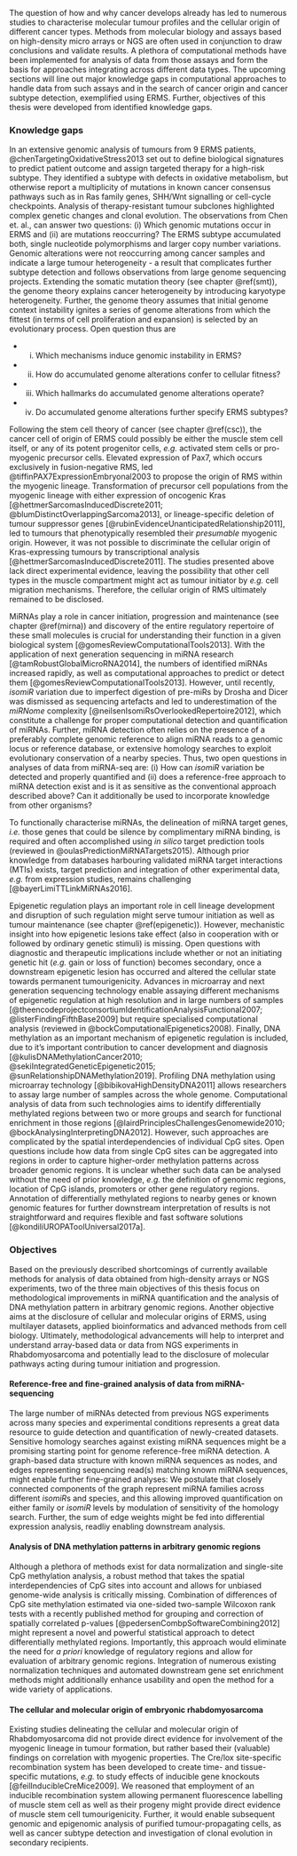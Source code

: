 The question of how and why cancer develops already has led to numerous studies to characterise molecular tumour profiles and the cellular origin of different cancer types. Methods from molecular biology and assays based on high-density micro arrays or NGS are often used in conjunction to draw conclusions and validate results. A plethora of computational methods have been implemented for analysis of data from those assays and form the basis for approaches integrating across different data types. The upcoming sections will line out major knowledge gaps in computational approaches to handle data from such assays and in the search of cancer origin and cancer subtype detection, exemplified using ERMS. Further, objectives of this thesis were developed from identified knowledge gaps.

### Knowledge gaps

In an extensive genomic analysis of tumours from 9 ERMS patients, @chenTargetingOxidativeStress2013 set out to define biological signatures to predict patient outcome and assign targeted therapy for a high-risk subtype. They identified a subtype with defects in oxidative metabolism, but otherwise report a multiplicity of mutations in known cancer consensus pathways such as in Ras family genes, SHH/Wnt signalling or cell-cycle checkpoints. Analysis of therapy-resistant tumour subclones highlighted complex genetic changes and clonal evolution. The observations from Chen et. al., can answer two questions: (i) Which genomic mutations occur in ERMS and (ii) are mutations reoccurring? The ERMS subtype accumulated both, single nucleotide polymorphisms and larger copy number variations. Genomic alterations were not reoccurring among cancer samples and indicate a large tumour heterogeneity - a result that complicates further subtype detection and follows observations from large genome sequencing projects. Extending the somatic mutation theory (see chapter \@ref(smt)), the genome theory explains cancer heterogeneity by introducing karyotype heterogeneity. Further, the genome theory assumes that initial genome context instability ignites a series of genome alterations from which the fittest (in terms of cell proliferation and expansion) is selected by an evolutionary process. Open question thus are 

- (i) Which mechanisms induce genomic instability in ERMS?
- (ii) How do accumulated genome alterations confer to cellular fitness?
- (iii) Which hallmarks do accumulated genome alterations operate?
- (iv) Do accumulated genome alterations further specify ERMS subtypes?

Following the stem cell theory of cancer (see chapter \@ref(csc)), the cancer cell of origin of ERMS could possibly be either the muscle stem cell itself, or any of its potent progenitor cells, *e.g.* activated stem cells or pro-myogenic precursor cells. Elevated expression of Pax7, which occurs exclusively in fusion-negative RMS, led @tiffinPAX7ExpressionEmbryonal2003 to propose the origin of RMS within the myogenic lineage. Transformation of precursor cell populations from the myogenic lineage with either expression of oncogenic Kras [@hettmerSarcomasInducedDiscrete2011; @blumDistinctOverlappingSarcoma2013], or lineage-specific deletion of tumour suppressor genes [@rubinEvidenceUnanticipatedRelationship2011], led to tumours that phenotypically resembled their *presumable* myogenic origin. However, it was not possible to discriminate the cellular origin of Kras-expressing tumours by transcriptional analysis [@hettmerSarcomasInducedDiscrete2011]. The studies presented above lack direct experimental evidence, leaving the possibility that other cell types in the muscle compartment might act as tumour initiator by *e.g.* cell migration mechanisms. Therefore, the cellular origin of RMS ultimately remained to be disclosed.

MiRNAs play a role in cancer initiation, progression and maintenance (see chapter \@ref(mirna)) and discovery of the entire regulatory repertoire of these small molecules is crucial for understanding their function in a given biological system [@gomesReviewComputationalTools2013]. With the application of next generation sequencing in miRNA research [@tamRobustGlobalMicroRNA2014], the numbers of identified miRNAs increased rapidly, as well as computational approaches to predict or detect them [@gomesReviewComputationalTools2013]. However, until recently, *isomiR* variation due to imperfect digestion of pre-miRs by Drosha and Dicer was dismissed as sequencing artefacts and led to underestimation of the *miRNome* complexity [@neilsenIsomiRsOverlookedRepertoire2012], which constitute a challenge for proper computational detection and quantification of miRNAs. Further, miRNA detection often relies on the presence of a preferably complete genomic reference to align miRNA reads to a genomic locus or reference database, or extensive homology searches to exploit evolutionary conservation of a nearby species. Thus, two open questions in analyses of data from miRNA-seq are: (i) How can *isomiR* variation be detected and properly quantified and (ii) does a reference-free approach to miRNA detection exist and is it as sensitive as the conventional approach described above? Can it additionally be used to incorporate knowledge from other organisms?

To functionally characterise miRNAs, the delineation of miRNA target genes, *i.e.* those genes that could be silence by complimentary miRNA binding, is required and often accomplished using *in silico* target prediction tools (reviewed in @oulasPredictionMiRNATargets2015). Although prior knowledge from databases harbouring validated miRNA target interactions (MTIs) exists, target prediction and integration of other experimental data, *e.g.* from expression studies, remains challenging [@bayerLimiTTLinkMiRNAs2016].

Epigenetic regulation plays an important role in cell lineage development and disruption of such regulation might serve tumour initiation as well as tumour maintenance (see chapter \@ref(epigenetic)). However, mechanistic insight into how epigenetic lesions take effect (also in cooperation with or followed by ordinary genetic stimuli) is missing. Open questions with diagnostic and therapeutic implications include whether or not an initiating genetic hit (*e.g.* gain or loss of function) becomes secondary, once a downstream epigenetic lesion has occurred and altered the cellular state towards permanent tumourigenicity. Advances in microarray and next generation sequencing technology enable assaying different mechanisms of epigenetic regulation at high resolution and in large numbers of samples [@theencodeprojectconsortiumIdentificationAnalysisFunctional2007; @listerFindingFifthBase2009] but require specialised computational analysis (reviewed in @bockComputationalEpigenetics2008). Finally, DNA methylation as an important mechanism of epigenetic regulation is included, due to it's important contribution to cancer development and diagnosis [@kulisDNAMethylationCancer2010; @sekiIntegratedGeneticEpigenetic2015; @sunRelationshipDNAMethylation2019]. Profiling DNA methylation using microarray technology [@bibikovaHighDensityDNA2011] allows researchers to assay large number of samples across the whole genome. Computational analysis of data from such technologies aims to identify differentially methylated regions between two or more groups and search for functional enrichment in those regions [@lairdPrinciplesChallengesGenomewide2010; @bockAnalysingInterpretingDNA2012]. However, such approaches are complicated by the spatial interdependencies of individual CpG sites. Open questions include how data from single CpG sites can be aggregated into regions in order to capture higher-order methylation patterns across broader genomic regions. It is unclear whether such data can be analysed without the need of prior knowledge, *e.g.* the definition of genomic regions, location of CpG islands, promoters or other gene regulatory regions. Annotation of differentially methylated regions to nearby genes or known genomic features for further downstream interpretation of results is not straightforward and requires flexible and fast software solutions [@kondiliUROPAToolUniversal2017a].

### Objectives

Based on the previously described shortcomings of currently available methods for analysis of data obtained from high-density arrays or NGS experiments, two of the three main objectives of this thesis focus on methodological improvements in miRNA quantification and the analysis of DNA methylation pattern in arbitrary genomic regions. Another objective aims at the disclosure of cellular and molecular origins of ERMS, using multilayer datasets, applied bioinformatics and advanced methods from cell biology. Ultimately, methodological advancements will help to interpret and understand array-based data or data from NGS experiments in Rhabdomyosarcoma and potentially lead to the disclosure of molecular pathways acting during tumour initiation and progression.

#### Reference-free and fine-grained analysis of data from miRNA-sequencing

The large number of miRNAs detected from previous NGS experiments across many species and experimental conditions represents a great data resource to guide detection and quantification of newly-created datasets. Sensitive homology searches against existing miRNA sequences might be a promising starting point for genome reference-free miRNA detection. A graph-based data structure with known miRNA sequences as nodes, and edges representing sequencing read(s) matching known miRNA sequences, might enable further fine-grained analyses: We postulate that closely connected components of the graph represent miRNA families across different *isomiR*s and species, and this allowing improved quantification on either family or *isomiR* levels by modulation of sensitivity of the homology search. Further, the sum of edge weights might be fed into differential expression analysis, readliy enabling downstream analysis.

#### Analysis of DNA methylation patterns in arbitrary genomic regions

Although a plethora of methods exist for data normalization and single-site CpG methylation analysis, a robust method that takes the spatial interdependencies of CpG sites into account and allows for unbiased genome-wide analysis is critically missing. Combination of differences of CpG site methylation estimated via one-sided two-sample Wilcoxon rank tests with a recently published method for grouping and correction of spatially correlated p-values [@pedersenCombpSoftwareCombining2012] might represent a novel and powerful statistical approach to detect differentially methylated regions. Importantly, this approach would eliminate the need for *a priori* knowledge of regulatory regions and allow for evaluation of arbitrary genomic regions. Integration of numerous existing normalization techniques and automated downstream gene set enrichment methods might additionally enhance usability and open the method for a wide variety of applications.

#### The cellular and molecular origin of embryonic rhabdomyosarcoma

Existing studies delineating the cellular and molecular origin of Rhabdomyosarcoma did not provide direct evidence for involvement of the myogenic lineage in tumour formation, but rather based their (valuable) findings on correlation with myogenic properties. The Cre/lox site-specific recombination system has been developed to create time- and tissue-specific mutations, *e.g.* to study effects of inducible gene knockouts [@feilInducibleCreMice2009]. We reasoned that employment of an inducible recombination system allowing permanent fluorescence labelling of muscle stem cell as well as their progeny might provide direct evidence of muscle stem cell tumourigenicity. Further, it would enable subsequent genomic and epigenomic analysis of purified tumour-propagating cells, as well as cancer subtype detection and investigation of clonal evolution in secondary recipients.
